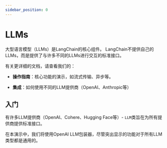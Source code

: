 ```yaml
---
sidebar_position: 0
---
```

# LLMs

大型语言模型（LLMs）是LangChain的核心组件。
LangChain不提供自己的LLMs，而是提供了与许多不同的LLMs进行交互的标准接口。

有关更详细的文档，请查看我们的：

- **操作指南**：核心功能的演示，如流式传输、异步等。

- **集成**：如何使用不同的LLM提供商（OpenAI、Anthropic等）

## 入门

有许多LLM提供商（OpenAI、Cohere、Hugging Face等）- `LLM`类旨在为所有提供商提供标准接口。

在本演示中，我们将使用OpenAI LLM包装器，尽管突出显示的功能对于所有LLM类型都是通用的。


<LLMGetStarted/>

